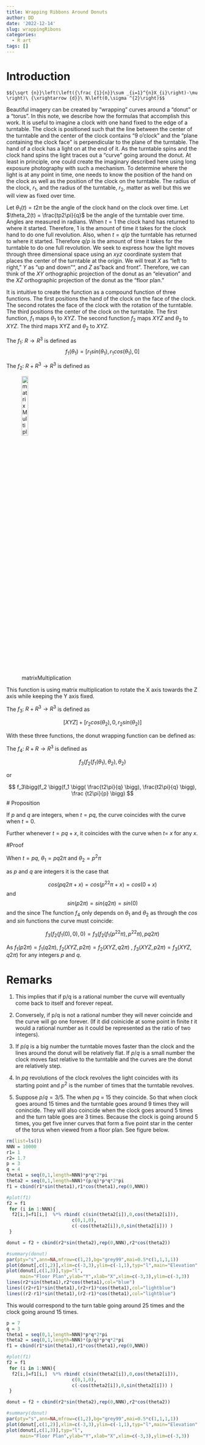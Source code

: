 ```yaml
---
title: Wrapping Ribbons Around Donuts
author: DD
date: '2022-12-14'
slug: wrappingRibons
categories:
  - R art
tags: []
---
```

# Introduction

`$${\sqrt {n}}\left(\left({\frac {1}{n}}\sum _{i=1}^{n}X_{i}\right)-\mu \right)\ {\xrightarrow {d}}\ N\left(0,\sigma ^{2}\right)$$`

Beautiful imagery can be created by "wrapping" curves around a "donut" or a "torus". In this note, we describe how the formulas that accomplish this work.  It is useful to imagine a clock with one hand fixed to the edge of a turntable.  The clock is positioned such that the line between the center of the turntable and the center of the clock contains "9 o'clock" and the "plane containing the clock face" is perpendicular to the plane of the turntable.  The hand of a clock has a light on at the end of it.  As the turntable spins and the clock hand spins the light traces out a "curve" going around the donut. At least in principle, one could create the imaginary described here using long exposure photography with such a mechanism.  To determine where the light is at any point in time, one needs to know the position of the hand on the clock as well as the position of the clock on the turntable.  The radius of the clock, $r_1$, and the radius of the turntable, $r_2$, matter as well but this we will view as fixed over time.

Let $\theta_1(t) = t2\pi$ be the angle of the clock hand on the clock over time. Let $\theta_2(t) = \frac{tp2\pi}{q}$ be the angle of the turntable over time.  Angles are measured in radians.  When $t = 1$ the clock hand has returned to where it started. Therefore, $1$ is the amount of time it takes for the clock hand to do one full revolution.  Also, when $t = q/p$ the turntable has returned to where it started. Therefore $q/p$ is the amount of time it takes for the turntable to do one full revolution. We seek to express how the light moves through three dimensional space using an $xyz$ coordinate system that places the center of the turntable at the origin. We will treat $X$ as "left to right,"  $Y$ as "up and down"", and $Z$ as  "back and front".  Therefore, we can think of the $XY$ orthographic projection of the donut as an "elevation" and the $XZ$ orthographic projection of the donut as the "floor plan."

It is intuitive to create the function as a compound function of three functions.  The first positions the hand of the clock on the face of the clock.  The second rotates the face of the clock with the rotation of the turntable. The third positions the center of the clock on the turntable.  The first function, $f_1$ maps $\theta_1$ to $XYZ$. The second function $f_2$ maps $XYZ$ and $\theta_2$ to $XYZ$. The third maps XYZ and $\theta_2$ to $XYZ$.

The $f_1$:  $R \rightarrow R^3$ is defined as
$$ f_1( \theta_1) = [r_1sin(\theta_1), r_1cos(\theta_1), 0] $$

The $f_2$:  $R + R^3 \rightarrow R^3$ is defined as

![matrixMultiplication](images/Screenshot 2022-12-14 at 4.30.28 PM.png){width=20% height=20%}

This function is using matrix multiplication to rotate the X axis towards the Z axis while keeping the Y axis fixed.
 
The $f_3$:  $R + R^3 \rightarrow R^3$ is defined as

$$ [X Y Z] + [r_2cos(\theta_2),0,r_2sin(\theta_2)] $$

With these three functions, the donut wrapping function can be defined as:

The $f_4$:  $R + R \rightarrow R^3$ is defined as


$$  f_3(f_2(f_1(\theta_1),\theta_2),\theta_2) $$

or 

$$  f_3\bigg(f_2 \bigg(f_1 \bigg( \frac{t2\pi}{q} \bigg), \frac{t2\pi}{q} \bigg), \frac {t2\pi}{p} \bigg) $$
# Proposition

If $p$ and $q$ are integers, when $t = pq$, the curve coincides with the curve when $t  = 0$.

Further whenever $t = pq + x$, it coincides with the curve when $t$= $x$ for any $x$.

#Proof

When $t = pq$, $\theta_1  = pq2\pi$ and $\theta_2 = p^2\pi$

as $p$ and $q$ are integers it is the case that 

$$cos(pq2\pi + x) = cos(p^22\pi + x) =cos(0 + x) $$
and
$$sin(p2\pi) = sin(q2\pi) = sin(0) $$
and the since The function $f_4$ only depends on $\theta_1$ and $\theta_2$ as through the $cos$ and $sin$ functions the curve must coincide:

$$  f_3(f_2(f_1(0),0),0) = f_3(f_2(f_1(p^22\pi),p^22\pi),pq2\pi)  $$

As $f_1(p2\pi) = f_1(q2\pi)$, $f_2(XYZ,p2\pi) = f_2(XYZ,q2\pi)$ ,
 $f_3(XYZ,p2\pi) = f_3(XYZ,q2\pi)$ for any integers $p$ and $q$. 

# Remarks  
1) This implies that if p/q is a rational number the curve will eventually come back to itself and forever repeat. 

2) Conversely, if p/q is not a rational number they will never coincide and the curve will go one forever. (If it did coinicide at some point in finite $t$ it would a rational number as it could be represented as the ratio of two integers).

3) If $p/q$ is a big number the turntable moves faster than the clock and the lines around the donut will be relatively flat.  If $p/q$ is a small number the clock moves fast relative to the turntable and the curves are the donut are relatively step. 

4) In $pq$ revolutions of the clock revolves the light coincides with its starting point and $p^2$ is the number of times that the turntable revolves.

5) Suppose $p/q = 3/5$.  The when $pq$ = 15 they coincide.  So that when clock goes around 15 times and the turntable goes around 9 times they will conincide.  They will also coincide when the clock goes around 5 times and the turn table goes are 3 times. Because the clock is going around 5 times, you get five inner curves that form a five point star in the center of the torus when viewed from a floor plan. See figure below.



```r
rm(list=ls())
NNN = 10000
r1= 1
r2= 1.7
p = 3
q = 4
theta1 = seq(0,1,length=NNN)*p*q*2*pi
theta2 = seq(0,1,length=NNN)*(p/q)*p*q*2*pi
f1 = cbind(r1*sin(theta1),r1*cos(theta1),rep(0,NNN))

#plot(f1)
f2 = f1
 for (i in 1:NNN){
  f2[i,]=f1[i,]  %*% rbind( c(sin(theta2[i]),0,cos(theta2[i])),
                        c(0,1,0),
                        c(-cos(theta2[i]),0,sin(theta2[i])) ) 
 }

donut = f2 + cbind(r2*sin(theta2),rep(0,NNN),r2*cos(theta2))

#summary(donut)
par(pty="s",ann=NA,mfrow=c(1,2),bg="grey99",mai=0.5*c(1,1,1,1))
plot(donut[,c(1,2)],xlim=c(-3,3),ylim=c(-1,1),typ="l",main="Elevation",ylab="Y",xlab="X")
plot(donut[,c(1,3)],typ="l",
     main="Floor Plan",ylab="Y",xlab="X",xlim=c(-3,3),ylim=c(-3,3))
lines(r2*sin(theta1),r2*cos(theta1),col="blue")
lines((r2+r1)*sin(theta1),(r2+r1)*cos(theta1),col="lightblue")
lines((r2-r1)*sin(theta1),(r2-r1)*cos(theta1),col="lightblue")
```


This would correspond to the turn table going around 25 times and the clock going around 15 times. 
```r
p = 7
q = 3
theta1 = seq(0,1,length=NNN)*p*q*2*pi
theta2 = seq(0,1,length=NNN)*(p/q)*p*q*2*pi
f1 = cbind(r1*sin(theta1),r1*cos(theta1),rep(0,NNN))

#plot(f1)
f2 = f1
 for (i in 1:NNN){
  f2[i,]=f1[i,]  %*% rbind( c(sin(theta2[i]),0,cos(theta2[i])),
                        c(0,1,0),
                        c(-cos(theta2[i]),0,sin(theta2[i])) ) 
 }

donut = f2 + cbind(r2*sin(theta2),rep(0,NNN),r2*cos(theta2))

#summary(donut)
par(pty="s",ann=NA,mfrow=c(1,2),bg="grey99",mai=0.5*c(1,1,1,1))
plot(donut[,c(1,2)],xlim=c(-3,3),ylim=c(-1,1),typ="l",main="Elevation",ylab="Y",xlab="X")
plot(donut[,c(1,3)],typ="l",
     main="Floor Plan",ylab="Y",xlab="X",xlim=c(-3,3),ylim=c(-3,3))
```

